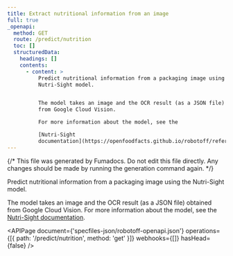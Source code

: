 ```yaml
---
title: Extract nutritional information from an image
full: true
_openapi:
  method: GET
  route: /predict/nutrition
  toc: []
  structuredData:
    headings: []
    contents:
      - content: >
          Predict nutritional information from a packaging image using the
          Nutri-Sight model.


          The model takes an image and the OCR result (as a JSON file) obtained
          from Google Cloud Vision.

          For more information about the model, see the

          [Nutri-Sight
          documentation](https://openfoodfacts.github.io/robotoff/references/predictions/nutrient-extraction/).
---
```


{/* This file was generated by Fumadocs. Do not edit this file directly. Any changes should be made by running the generation command again. */}

Predict nutritional information from a packaging image using the Nutri-Sight model.

The model takes an image and the OCR result (as a JSON file) obtained from Google Cloud Vision.
For more information about the model, see the
[Nutri-Sight documentation](https://openfoodfacts.github.io/robotoff/references/predictions/nutrient-extraction/).

<APIPage
  document={'specfiles-json/robotoff-openapi.json'}
  operations={[{ path: '/predict/nutrition', method: 'get' }]}
  webhooks={[]}
  hasHead={false}
/>
